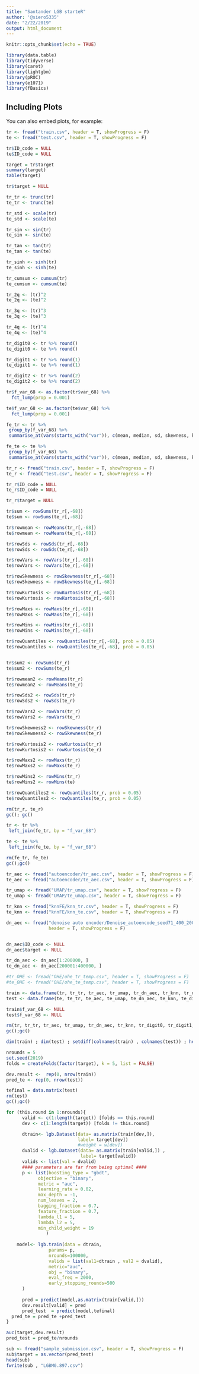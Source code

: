 ```yaml
---
title: "Santander LGB starteR"
author: '@siero5335'
date: "2/22/2019"
output: html_document
---
```


```r
knitr::opts_chunk$set(echo = TRUE)
```

```r
library(data.table)
library(tidyverse)
library(caret)
library(lightgbm)
library(pROC)
library(e1071)
library(fBasics)
```

## Including Plots

You can also embed plots, for example:

```r
tr <- fread("train.csv", header = T, showProgress = F)
te <- fread("test.csv", header = T, showProgress = F)
```


```r
tr$ID_code = NULL
te$ID_code = NULL

target = tr$target
summary(target)
table(target)

tr$target = NULL
```

```r
tr_tr <- trunc(tr)
te_tr <- trunc(te)

tr_std <- scale(tr)
te_std <- scale(te)

tr_sin <- sin(tr)
te_sin <- sin(te)

tr_tan <- tan(tr)
te_tan <- tan(te)

tr_sinh <- sinh(tr)
te_sinh <- sinh(te)

tr_cumsum <- cumsum(tr)
te_cumsum <- cumsum(te)

tr_2q <- (tr)^2
te_2q <- (te)^2

tr_3q <- (tr)^3
te_3q <- (te)^3

tr_4q <- (tr)^4
te_4q <- (te)^4

tr_digit0 <- tr %>% round()
te_digit0 <- te %>% round()

tr_digit1 <- tr %>% round(1)
te_digit1 <- te %>% round(1)

tr_digit2 <- tr %>% round(2)
te_digit2 <- te %>% round(2)
```


```r
tr$f_var_68 <- as.factor(tr$var_68) %>%
  fct_lump(prop = 0.001)

te$f_var_68 <- as.factor(te$var_68) %>%
  fct_lump(prop = 0.001)
```

```r
fe_tr <- tr %>%
 group_by(f_var_68) %>%
 summarise_at(vars(starts_with("var")), c(mean, median, sd, skewness, kurtosis, sum, max, min))

fe_te <- te %>%
 group_by(f_var_68) %>%
 summarise_at(vars(starts_with("var")), c(mean, median, sd, skewness, kurtosis, sum, max, min))
```

```r
tr_r <- fread("train.csv", header = T, showProgress = F)
te_r <- fread("test.csv", header = T, showProgress = F)

tr_r$ID_code = NULL
te_r$ID_code = NULL

tr_r$target = NULL
```

```r
tr$sum <- rowSums(tr_r[,-68])
te$sum <- rowSums(te_r[,-68])

tr$rowmean <- rowMeans(tr_r[,-68])
te$rowmean <- rowMeans(te_r[,-68])

tr$rowSds <- rowSds(tr_r[,-68])
te$rowSds <- rowSds(te_r[,-68])

tr$rowVars <- rowVars(tr_r[,-68])
te$rowVars <- rowVars(te_r[,-68])

tr$rowSkewness <- rowSkewness(tr_r[,-68])
te$rowSkewness <- rowSkewness(te_r[,-68])

tr$rowKurtosis <- rowKurtosis(tr_r[,-68])
te$rowKurtosis <- rowKurtosis(te_r[,-68])

tr$rowMaxs <- rowMaxs(tr_r[,-68])
te$rowMaxs <- rowMaxs(te_r[,-68])

tr$rowMins <- rowMins(tr_r[,-68])
te$rowMins <- rowMins(te_r[,-68])

tr$rowQuantiles <- rowQuantiles(tr_r[,-68], prob = 0.05)
te$rowQuantiles <- rowQuantiles(te_r[,-68], prob = 0.05)


tr$sum2 <- rowSums(tr_r)
te$sum2 <- rowSums(te_r)

tr$rowmean2 <- rowMeans(tr_r)
te$rowmean2 <- rowMeans(te_r)

tr$rowSds2 <- rowSds(tr_r)
te$rowSds2 <- rowSds(te_r)

tr$rowVars2 <- rowVars(tr_r)
te$rowVars2 <- rowVars(te_r)

tr$rowSkewness2 <- rowSkewness(tr_r)
te$rowSkewness2 <- rowSkewness(te_r)

tr$rowKurtosis2 <- rowKurtosis(tr_r)
te$rowKurtosis2 <- rowKurtosis(te_r)

tr$rowMaxs2 <- rowMaxs(tr_r)
te$rowMaxs2 <- rowMaxs(te_r)

tr$rowMins2 <- rowMins(tr_r)
te$rowMins2 <- rowMins(te)

tr$rowQuantiles2 <- rowQuantiles(tr_r, prob = 0.05)
te$rowQuantiles2 <- rowQuantiles(te_r, prob = 0.05)

rm(tr_r, te_r)
gc(); gc()
```


```r
tr <- tr %>%
 left_join(fe_tr, by = "f_var_68")

te <- te %>%
 left_join(fe_te, by = "f_var_68")

rm(fe_tr, fe_te)
gc();gc()
```

```r
tr_aec <- fread("autoencoder/tr_aec.csv", header = T, showProgress = F)
te_aec <- fread("autoencoder/te_aec.csv", header = T, showProgress = F)

tr_umap <- fread("UMAP/tr_umap.csv", header = T, showProgress = F)
te_umap <- fread("UMAP/te_umap.csv", header = T, showProgress = F)

tr_knn <- fread("knnFE/knn_tr.csv", header = T, showProgress = F)
te_knn <- fread("knnFE/knn_te.csv", header = T, showProgress = F)

dn_aec <- fread("denoise auto encoder/Denoise_autoencode_seed71_400_200_512_500.csv",
                header = T, showProgress = F)


dn_aec$ID_code <- NULL
dn_aec$target <- NULL

tr_dn_aec <- dn_aec[1:200000, ]
te_dn_aec <- dn_aec[200001:400000, ]

#tr_OHE <- fread("OHE/ohe_tr_temp.csv", header = T, showProgress = F)
#te_OHE <- fread("OHE/ohe_te_temp.csv", header = T, showProgress = F)

train <- data.frame(tr, tr_tr, tr_aec, tr_umap, tr_dn_aec, tr_knn, tr_digit0, tr_digit1, tr_digit2, tr_2q, tr_3q, tr_4q, tr_std, tr_cumsum, tr_sin, tr_tan, tr_sinh)
test <- data.frame(te, te_tr, te_aec, te_umap, te_dn_aec, te_knn, te_digit0, te_digit1, te_digit2, te_2q, te_3q, te_4q, te_std, te_cumsum, te_sin, te_tan, te_sinh)

train$f_var_68 <- NULL
test$f_var_68 <- NULL

rm(tr, tr_tr, tr_aec, tr_umap, tr_dn_aec, tr_knn, tr_digit0, tr_digit1, tr_digit2, tr_2q, tr_3q, tr_4q, tr_std, tr_cumsum, tr_sin, tr_tan, tr_sinh, te, te_tr, te_aec, te_umap, te_dn_aec, te_knn, te_digit0, te_digit1, te_digit2, te_2q, te_3q, te_4q, te_std, te_cumsum, te_sin, te_tan, te_sinh, dn_aec)
gc();gc()
```

```r
dim(train) ; dim(test) ; setdiff(colnames(train) , colnames(test)) ; head(train) ; head(test)
```

```r
nrounds = 5
set.seed(2019)
folds = createFolds(factor(target), k = 5, list = FALSE)
```

```r
dev.result <-  rep(0, nrow(train)) 
pred_te <- rep(0, nrow(test))

tefinal = data.matrix(test)
rm(test)
gc();gc()
```

```r
for (this.round in 1:nrounds){      
      valid <- c(1:length(target)) [folds == this.round]
      dev <- c(1:length(target)) [folds != this.round]

      dtrain<- lgb.Dataset(data= as.matrix(train[dev,]), 
                           label= target[dev])
                           #weight = w[dev])
      dvalid <- lgb.Dataset(data= as.matrix(train[valid,]) , 
                            label= target[valid])
      valids <- list(val = dvalid)
      #### parameters are far from being optimal ####  
      p <- list(boosting_type = "gbdt", 
            objective = "binary",
            metric = "auc",  
            learning_rate = 0.02, 
            max_depth = -1, 
            num_leaves = 2,
            bagging_fraction = 0.7,
            feature_fraction = 0.7,
            lambda_l1 = 5, 
            lambda_l2 = 5,
            min_child_weight = 19
               )
    
    model<- lgb.train(data = dtrain,
                params= p, 
                nrounds=100000,
                valids = list(val1=dtrain , val2 = dvalid),
                metric="auc",
                obj = "binary",
                eval_freq = 2000,
                early_stopping_rounds=500
      )
    
      pred = predict(model,as.matrix(train[valid,]))
      dev.result[valid] = pred  
      pred_test  = predict(model,tefinal)
  pred_te = pred_te +pred_test
}
```

```r
auc(target,dev.result)
pred_test = pred_te/nrounds
```

```r
sub <- fread("sample_submission.csv", header = T, showProgress = F)
sub$target = as.vector(pred_test)
head(sub)
fwrite(sub , "LGBM0.897.csv")
```  

